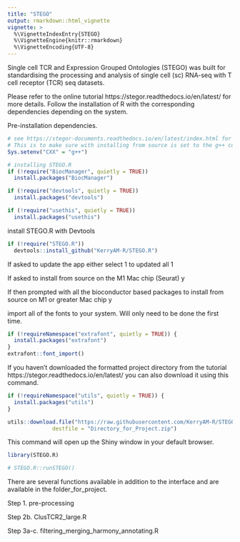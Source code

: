 ```yaml
---
title: "STEGO"
output: rmarkdown::html_vignette
vignette: >
  %\VignetteIndexEntry{STEGO}
  %\VignetteEngine{knitr::rmarkdown}
  %\VignetteEncoding{UTF-8}
---
```


Single cell TCR and Expression Grouped Ontologies (STEGO) was built for standardising the processing and analysis of single cell (sc) RNA-seq with T cell receptor (TCR) seq datasets. 

Please refer to the online tutorial https://stegor.readthedocs.io/en/latest/ for more details. Follow the installation of R with the corresponding dependencies depending on the system. 

Pre-installation dependencies.

```r
# see https://stegor-documents.readthedocs.io/en/latest/index.html for more details on the tutorial to follow through.
# This is to make sure with installing from source is set to the g++ compiler
Sys.setenv("CXX" = "g++")

# installing STEGO.R
if (!require("BiocManager", quietly = TRUE))
  install.packages("BiocManager")

if (!require("devtools", quietly = TRUE))
  install.packages("devtools")

if (!require("usethis", quietly = TRUE))
  install.packages("usethis")

```

install STEGO.R with Devtools

```r

if (!require("STEGO.R"))
  devtools::install_github("KerryAM-R/STEGO.R")

```

If asked to update the app either select 1 to updated all
1

If asked to install from source on the M1 Mac chip (Seurat)
y

If then prompted with all the bioconductor based packages to install from source on M1 or greater Mac chip
y

import all of the fonts to your system. Will only need to be done the first time.

```r
if (!requireNamespace("extrafont", quietly = TRUE)) {
  install.packages("extrafont")
}
extrafont::font_import()
```

If you haven't downloaded the formatted project directory from the tutorial https://stegor.readthedocs.io/en/latest/ you can also download it using this command. 

```r
if (!requireNamespace("utils", quietly = TRUE)) {
  install.packages("utils")
}

utils::download.file("https://raw.githubusercontent.com/KerryAM-R/STEGO.R/main/Directory_for_Project.zip",
              destfile = "Directory_for_Project.zip")

```


This command will open up the Shiny window in your default browser. 

```r
library(STEGO.R)

# STEGO.R::runSTEGO() 
```

There are several functions available in addition to the interface and are available in the folder_for_project. 

Step 1. pre-processing

Step 2b. ClusTCR2_large.R

Step 3a-c. filtering_merging_harmony_annotating.R

